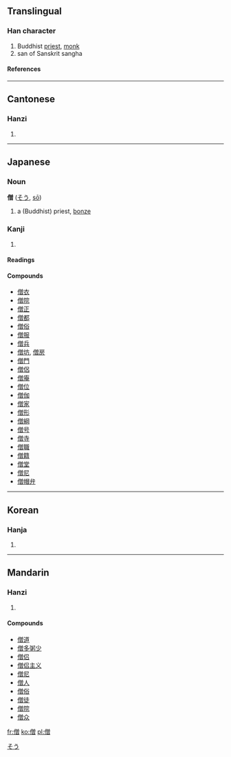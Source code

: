 ==Translingual==
===Han character===
{{Han char|rn=9|rad=人|as=12|sn=14|four=2826<sub>6</sub>|canj=人金田日 (OCWA)}}
# Buddhist [[priest]], [[monk]]
# san of Sanskrit sangha
====References====
{{Han ref|kx=0117.140|dkj=01076|dj=0248.200|hdz=10222.010|uh=50E7|ud=20711|bh=B9AC|bd=47532}}
----
==Cantonese==
===Hanzi===
{{yue-hanzi|jyut=|y=jang1, sang1}}
# {{defn|Cantonese}}
----
== Japanese ==


===Noun===
[[Category:Japanese nouns|そう]]
'''僧''' ([[そう]], [[sō]])
#a (Buddhist) priest, [[bonze]]


===Kanji===
{{ja-kanji|grade=c|rs=人12}}
# {{defn|Japanese}} <!-- line may be deleted if/when POS headers are added --> 
====Readings====
{{ja-readings|on=[[そう]] ([[sō]])|kun=[[ぼうず]] ([[bōzu]])}}
====Compounds====
*[[僧衣]]
*[[僧院]]
*[[僧正]]
*[[僧都]]
*[[僧俗]]
*[[僧服]]
*[[僧兵]]
*[[僧坊]], [[僧房]]
*[[僧門]]
*[[僧侶]]
*[[僧庵]]
*[[僧位]]
*[[僧伽]]
*[[僧家]]
*[[僧形]]
*[[僧綱]]
*[[僧号]]
*[[僧寺]]
*[[僧職]]
*[[僧籍]]
*[[僧堂]]
*[[僧尼]]
*[[僧帽弁]]
----
==Korean==
===Hanja===
{{ko-hanja|hangeul=[[승]]|rv=seung|mr=sŭng}}
# {{defn|Korean}}
----
==Mandarin==
===Hanzi===
{{cmn-hanzi|pin=[[sēng]] ([[seng1]])|wg=seng<sup>1</sup>}}
# {{defn|Mandarin}}

====Compounds====
*[[僧道]]
*[[僧多粥少]]
*[[僧侣]]
*[[僧侣主义]]
*[[僧尼]]
*[[僧人]]
*[[僧俗]]
*[[僧徒]]
*[[僧院]]
*[[僧众]]

[[fr:僧]]
[[ko:僧]]
[[pl:僧]]